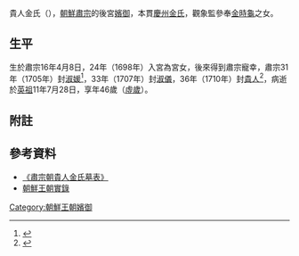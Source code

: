 貴人金氏（{{bd|1690年||1735年|}}），[[朝鮮肅宗|朝鮮肅宗]]的後宮[[嬪御|嬪御]]，本貫[[慶州金氏|慶州金氏]]，觀象監參奉[[金時龜|金時龜]]之女。
==生平==
生於肅宗16年4月8日，24年（1698年）入宮為宮女，後來得到肅宗寵幸，肅宗31年（1705年）封[[淑媛|淑媛]]<ref>{{Cite web |url=http://sillok.history.go.kr/id/wsa_13105001_001 |title=《肅宗實錄》42卷,肅宗31年5月1日1번째기사 |access-date=2016-04-04 |archive-date=2016-04-15 |archive-url=https://web.archive.org/web/20160415223532/http://sillok.history.go.kr/id/wsa_13105001_001 |dead-url=no }}</ref>，33年（1707年）封[[淑儀|淑儀]]，36年（1710年）封[[貴人|貴人]]<ref>{{Cite web |url=http://sillok.history.go.kr/id/wsa_13601020_003 |title=《肅宗實錄》48卷,肅宗36年1月20日3번째기사 |access-date=2016-04-04 |archive-date=2016-04-15 |archive-url=https://web.archive.org/web/20160415225913/http://sillok.history.go.kr/id/wsa_13601020_003 |dead-url=no }}</ref>，病逝於[[朝鮮英祖|英祖]]11年7月28日，享年46歲（[[虛歲|虛歲]]）。
== 附註 ==
{{reflist}}
==參考資料==
*[http://gsm.nricp.go.kr/_third/user/search/KBD007.jsp?ksmno=8975 《肅宗朝貴人金氏墓表》] {{ko icon}}
*[[朝鮮王朝實錄|朝鮮王朝實錄]]

[[Category:朝鮮王朝嬪御|Category:朝鮮王朝嬪御]]